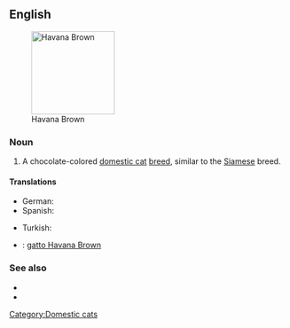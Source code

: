==English==
[[File:Havana Brown - c h o c o c a t.jpg|thumb|150px|right|Havana Brown]]

===Noun===
{{en-noun|sg=[[Havana]] [[brown|Brown]]}}

# A chocolate-colored [[domestic cat]] [[breed]], similar to the [[Siamese]] breed.

====Translations====
{{trans-top|domestic cat breed}}
* German: {{t-|de|Havana-Katze|f}}
* Spanish: {{t|es|Habana brown}}
{{trans-mid}}
* Turkish: {{t|tr|Havana kedisi}}
{{trans-bottom}}

{{checktrans-top}}
* {{ttbc|Italian}}: [[gatto Havana Brown]]
{{checktrans-mid}}

{{checktrans-bottom}}

===See also===
* {{pedia}}
* {{commonslite|Category:Havana brown}}

[[Category:Domestic cats]]